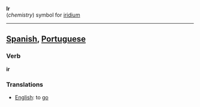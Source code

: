 '''Ir'''<br>(''chemistry'') symbol for [[iridium]]

----

==[[Spanish]], [[Portuguese]]==

=== Verb ===

'''ir'''

===Translations===
*[[English]]: to [[go]]